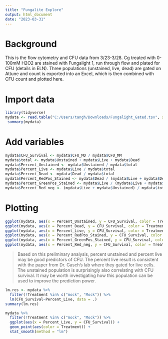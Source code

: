---
title: "Fungalite Explore"
output: html_document
date: "2023-03-31"
---
# Background
This is the flow cytometry and CFU data from 3/23-3/28. Cg treated with 0-100mM H2O2 are stained with Fungalight 1, run through flow and plated for CFU (details in ELN). Three populations (unstained, live, dead) are gated on Attune and count is exported into an Excel, which is then combined with CFU count and plotted here.

# Import data
```{r}
library(tidyverse)
mydata <- read.table("C:/Users/tangh/Downloads/Fungalight_Gated.tsv", sep="\t", header=TRUE)
 summary(mydata)
```
# Add variables
```{r}
mydata$CFU_Survival <- mydata$CFU_MO / mydata$CFU_MM
mydata$total <- mydata$Unstained + mydata$Live + mydata$Dead
mydata$Percent_Unstained <- mydata$Unstained / mydata$total
mydata$Percent_Live <- mydata$Live / mydata$total
mydata$Percent_Dead <- mydata$Dead / mydata$total
mydata$Percent_RedPos_Stained <- mydata$Dead / (mydata$Live + mydata$Dead)
mydata$Percent_GreenPos_Stained <- mydata$Live / (mydata$Live + mydata$Dead)
mydata$Percent_Red_neg <- (mydata$Live + mydata$Unstained) / mydata$total
```

# Plotting
```{r}
ggplot(mydata, aes(x = Percent_Unstained, y = CFU_Survival, color = Treatment)) +  geom_point ()
ggplot(mydata, aes(x = Percent_Dead, y = CFU_Survival, color = Treatment)) +  geom_point ()
ggplot(mydata, aes(x = Percent_Live, y = CFU_Survival, color = Treatment)) +  geom_point ()
ggplot(mydata, aes(x = Percent_RedPos_Stained, y = CFU_Survival, color = Treatment)) +  geom_point ()
ggplot(mydata, aes(x = Percent_GreenPos_Stained, y = CFU_Survival, color = Treatment)) +  geom_point ()
ggplot(mydata, aes(x = Percent_Red_neg, y = CFU_Survival, color = Treatment)) +  geom_point ()
```


> Based on this preliminary analysis, percent unstained and percent live may be good predictors of CFU. The percent live result is consistent with the paper from Dr. Gasch's lab where they gated for live cells. The unstained population is surprisingly also correlating with CFU survival. It may be worth investigating how this population can be used to improve the prediction power.

```{r}
lm.res <- mydata %>% 
  filter(!Treatment %in% c("mock", "Mock")) %>%
  lm(CFU_Survival~Percent_Live, data = .)
summary(lm.res)
```

```{r}
mydata %>% 
  filter(!Treatment %in% c("mock", "Mock")) %>%
  ggplot(aes(x = Percent_Live, y = CFU_Survival)) + 
  geom_point(aes(color = Treatment)) +
  stat_smooth(method = "lm")
```

